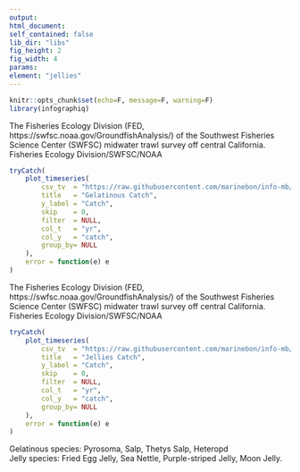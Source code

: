 ```yaml
---
output:
html_document:
self_contained: false
lib_dir: "libs"
fig_height: 2
fig_width: 4
params:
element: "jellies"
---
```


```r
knitr::opts_chunk$set(echo=F, message=F, warning=F)
library(infographiq)
```

<base target="_parent">
The Fisheries Ecology Division (FED, https://swfsc.noaa.gov/GroundfishAnalysis/) of the Southwest Fisheries Science Center (SWFSC)  midwater trawl survey off central California. Fisheries Ecology Division/SWFSC/NOAA

```r
tryCatch(
    plot_timeseries(
        csv_tv  = "https://raw.githubusercontent.com/marinebon/info-mb/master/prep/data/forage_inverts/FED_Gelatinous_catch.csv",
        title   = "Gelatinous Catch",
        y_label = "Catch",
        skip    = 0,
        filter  = NULL,
        col_t   = "yr",
        col_y   = "catch",
        group_by= NULL
    ),
    error = function(e) e
)
```
The Fisheries Ecology Division (FED, https://swfsc.noaa.gov/GroundfishAnalysis/) of the Southwest Fisheries Science Center (SWFSC)  midwater trawl survey off central California. Fisheries Ecology Division/SWFSC/NOAA

```r
tryCatch(
    plot_timeseries(
        csv_tv  = "https://raw.githubusercontent.com/marinebon/info-mb/master/prep/data/forage_inverts/FED_Jellies_catch..csv",
        title   = "Jellies Catch",
        y_label = "Catch",
        skip    = 0,
        filter  = NULL,
        col_t   = "yr",
        col_y   = "catch",
        group_by= NULL
    ),
    error = function(e) e
)
```
Gelatinous species: Pyrosoma, Salp, Thetys Salp, Heteropd<br>
Jelly species: Fried Egg Jelly, Sea Nettle, Purple-striped Jelly, Moon Jelly.
